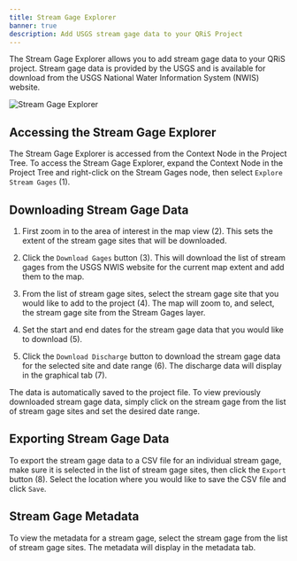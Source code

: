 ```yaml
---
title: Stream Gage Explorer
banner: true
description: Add USGS stream gage data to your QRiS Project
---
```


The Stream Gage Explorer allows you to add stream gage data to your QRiS project. Stream gage data is provided by the USGS and is available for download from the USGS National Water Information System (NWIS) website.

![Stream Gage Explorer](/images/software-help/stream_gages.png)

## Accessing the Stream Gage Explorer

The Stream Gage Explorer is accessed from the Context Node in the Project Tree. To access the Stream Gage Explorer, expand the Context Node in the Project Tree and right-click on the Stream Gages node, then select `Explore Stream Gages` (1).

## Downloading Stream Gage Data

1. First zoom in to the area of interest in the map view (2). This sets the extent of the stream gage sites that will be downloaded.

2. Click the `Download Gages` button (3). This will download the list of stream gages from the USGS NWIS website for the current map extent and add them to the map.

3. From the list of stream gage sites, select the stream gage site that you would like to add to the project (4). The map will zoom to, and select, the stream gage site from the Stream Gages layer.

4. Set the start and end dates for the stream gage data that you would like to download (5).

5. Click the `Download Discharge` button to download the stream gage data for the selected site and date range (6). The discharge data will display in the graphical tab (7).

The data is automatically saved to the project file. To view previously downloaded stream gage data, simply click on the stream gage from the list of stream gage sites and set the desired date range.

## Exporting Stream Gage Data

To export the stream gage data to a CSV file for an individual stream gage, make sure it is selected in the list of stream gage sites, then click the `Export` button (8). Select the location where you would like to save the CSV file and click `Save`.

## Stream Gage Metadata

To view the metadata for a stream gage, select the stream gage from the list of stream gage sites. The metadata will display in the metadata tab.